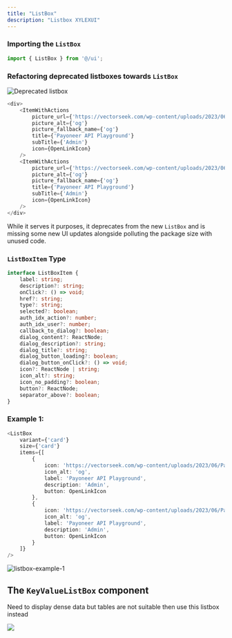 ```yaml
---
title: "ListBox"
description: "Listbox XYLEXUI"
---
```


### Importing the `ListBox`

```typescript
import { ListBox } from '@/ui';
```

### Refactoring deprecated listboxes towards `ListBox`

![Deprecated listbox](image.png "Deprecated listbox")

```typescript
<div>
    <ItemWithActions
        picture_url={'https://vectorseek.com/wp-content/uploads/2023/06/Payoneer-Icon-Vector-01.jpg'}
        picture_alt={'og'}
        picture_fallback_name={'og'}
        title={'Payoneer API Playground'}
        subTitle={'Admin'}
        icon={OpenLinkIcon}
    />
    <ItemWithActions
        picture_url={'https://vectorseek.com/wp-content/uploads/2023/06/Payoneer-Icon-Vector-01.jpg'}
        picture_alt={'og'}
        picture_fallback_name={'og'}
        title={'Payoneer API Playground'}
        subTitle={'Admin'}
        icon={OpenLinkIcon}
    />
</div>
```

While it serves it purposes, it deprecates from the new `ListBox` and is missing some new UI updates alongside polluting the package size with unused code.

### `ListBoxItem` Type

```typescript listbox
interface ListBoxItem {
    label: string;
    description?: string;
    onClick?: () => void;
    href?: string;
    type?: string;
    selected?: boolean;
    auth_idx_action?: number;
    auth_idx_user?: number;
    callback_to_dialog?: boolean;
    dialog_content?: ReactNode;
    dialog_description?: string;
    dialog_title?: string;
    dialog_button_loading?: boolean;
    dialog_button_onClick?: () => void;
    icon?: ReactNode | string;
    icon_alt?: string;
    icon_no_padding?: boolean;
    button?: ReactNode;
    separator_above?: boolean;
}
```

### Example 1:

```typescript
<ListBox
    variant={'card'}
    size={'card'}
    items={[
        {
            icon: 'https://vectorseek.com/wp-content/uploads/2023/06/Payoneer-Icon-Vector-01.jpg',
            icon_alt: 'og',
            label: 'Payoneer API Playground',
            description: 'Admin',
            button: OpenLinkIcon
        },
        {
            icon: 'https://vectorseek.com/wp-content/uploads/2023/06/Payoneer-Icon-Vector-01.jpg',
            icon_alt: 'og',
            label: 'Payoneer API Playground',
            description: 'Admin',
            button: OpenLinkIcon
        }
    ]}
/>
```

![listbox-example-1](https://xylex.ams3.cdn.digitaloceanspaces.com/docs/listbox/listbox-example-1.png "listbox-example-1")

## The `KeyValueListBox` component

Need to display dense data but tables are not suitable then use this listbox instead

![](key-value-listbox-example-2.png)